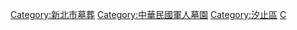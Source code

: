 {{commonscat|Wuzhi Mountain Military Cemetery}}
[[Category:新北市墓葬|Category:新北市墓葬]]
[[Category:中華民國軍人墓園|Category:中華民國軍人墓園]]
[[Category:汐止區|Category:汐止區]]
[[Category:中華民國後備指揮部|C]]